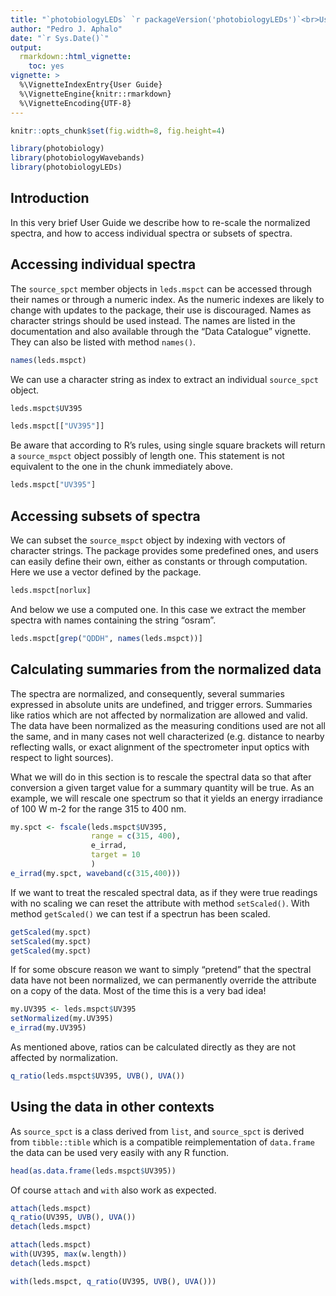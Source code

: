 ```yaml
---
title: "`photobiologyLEDs` `r packageVersion('photobiologyLEDs')`<br>User Guide"
author: "Pedro J. Aphalo"
date: "`r Sys.Date()`"
output: 
  rmarkdown::html_vignette:
    toc: yes
vignette: >
  %\VignetteIndexEntry{User Guide}
  %\VignetteEngine{knitr::rmarkdown}
  %\VignetteEncoding{UTF-8}
---
```


```r
knitr::opts_chunk$set(fig.width=8, fig.height=4)
```

```r
library(photobiology)
library(photobiologyWavebands)
library(photobiologyLEDs)
```

## Introduction

In this very brief User Guide we describe how to re-scale the normalized
spectra, and how to access individual spectra or subsets of spectra.

## Accessing individual spectra

The `source_spct` member objects in `leds.mspct` can be accessed through their
names or through a numeric index. As the numeric indexes are likely to change 
with updates to the package, their use is discouraged. Names as character
strings should be used instead. The names are listed in the documentation
and also available through the "Data Catalogue" vignette. They can also be
listed with method `names()`.

```r
names(leds.mspct)
```

We can use a character string as index to extract an individual `source_spct`
object.

```r
leds.mspct$UV395
```

```r
leds.mspct[["UV395"]]
```

Be aware that according to R's rules, using single square brackets will return
a `source_mspct` object possibly of length one. This statement is not equivalent
to the one in the chunk immediately above.

```r
leds.mspct["UV395"]
```

## Accessing subsets of spectra

We can subset the `source_mspct` object by indexing with vectors of character
strings. The package provides some predefined ones, and users can easily
define their own, either as constants or through computation. Here we use
a vector defined by the package.

```r
leds.mspct[norlux]
```

And below we use a computed one. In this case we extract the member spectra
with names containing the string "osram".

```r
leds.mspct[grep("QDDH", names(leds.mspct))]
```
## Calculating summaries from the normalized data

The spectra are normalized, and consequently, several summaries expressed in
absolute units are undefined, and trigger errors. Summaries like ratios which
are not affected by normalization are allowed and valid. The data have been
normalized as the measuring conditions used are not all the same, and in many
cases not well characterized (e.g. distance to nearby reflecting walls, or exact 
alignment of the spectrometer input optics with respect to light sources).

What we will do in this section is to rescale the spectral data so that after 
conversion a given target value for a summary quantity will be true. As an 
example, we will rescale one spectrum so that it yields an energy irradiance of
100 W m-2 for the range 315 to 400 nm.

```r
my.spct <- fscale(leds.mspct$UV395,
                  range = c(315, 400),
                  e_irrad,
                  target = 10
                  )
e_irrad(my.spct, waveband(c(315,400)))
```

If we want to treat the rescaled spectral data, as if they were true readings
with no scaling we can reset the attribute with method `setScaled()`. With 
method `getScaled()` we can test if a spectrun has been scaled.

```r
getScaled(my.spct)
setScaled(my.spct)
getScaled(my.spct)
```

If for some obscure reason we want to simply "pretend" that the spectral data
have not been normalized, we can permanently override the attribute on a copy 
of the data. Most of the time this is a very bad idea!

```r
my.UV395 <- leds.mspct$UV395
setNormalized(my.UV395)
e_irrad(my.UV395)
```

As mentioned above, ratios can be calculated directly as they are not affected
by normalization.

```r
q_ratio(leds.mspct$UV395, UVB(), UVA())
```
## Using the data in other contexts

As `source_spct` is a class derived from `list`, and `source_spct` is derived from
`tibble::tible` which is a compatible reimplementation of `data.frame` the
data can be used very easily with any R function.

```r
head(as.data.frame(leds.mspct$UV395))
```

Of course `attach` and `with` also work as expected.
```r
attach(leds.mspct)
q_ratio(UV395, UVB(), UVA())
detach(leds.mspct)
```

```r
attach(leds.mspct)
with(UV395, max(w.length))
detach(leds.mspct)
```

```r
with(leds.mspct, q_ratio(UV395, UVB(), UVA()))
```





